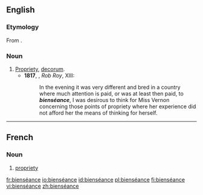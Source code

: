 ==English==
===Etymology===
From {{etyl|fr}} {{term|bienséance|lang=fr}}.

===Noun===
{{en-noun|-}}

# [[propriety|Propriety]], [[decorum]].
#*'''1817''', {{w|Walter Scott}}, ''Rob Roy'', XIII:
#*:In the evening it was very different and bred in a country where much attention is paid, or was at least then paid, to '''''bienséance''''', I was desirous to think for Miss Vernon concerning those points of propriety where her experience did not afford her the means of thinking for herself.

----

==French==

===Noun===
{{fr-noun|f|sort=bienseance}}

# [[propriety]]

[[fr:bienséance]]
[[io:bienséance]]
[[id:bienséance]]
[[pl:bienséance]]
[[fi:bienséance]]
[[vi:bienséance]]
[[zh:bienséance]]